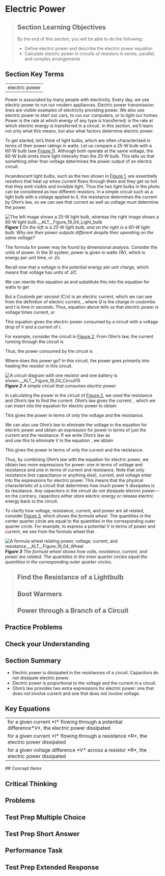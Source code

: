 # Electric Power
> 
> ## Section Learning Objectives
> By the end of this section, you will be able to do the following:
> 
> * Define electric power and describe the electric power equation
> * Calculate electric power in circuits of resistors in series, parallel, and complex arrangements

## Section Key Terms
<table><tr><td>electric power</td></tr></table>
Power is associated by many people with electricity. Every day, we use electric power to run our modern appliances. Electric power transmission lines are visible examples of electricity providing power. We also use electric power to start our cars, to run our computers, or to light our homes. Power is the rate at which energy of any type is transferred;  is the rate at which electric energy is transferred in a circuit. In this section, we’ll learn not only what this means, but also what factors determine electric power.

To get started, let’s think of light bulbs, which are often characterized in terms of their power ratings in watts. Let us compare a 25-W bulb with a 60-W bulb (see [Figure 1](#Figure_19_04_Light_bulb)). Although both operate at the same voltage, the 60-W bulb emits more light intensity than the 25-W bulb. This tells us that something other than voltage determines the power output of an electric circuit.

Incandescent light bulbs, such as the two shown in [Figure 1](#Figure_19_04_Light_bulb), are essentially resistors that heat up when current flows through them and they get so hot that they emit visible and invisible light. Thus the two light bulbs in the photo can be considered as two different resistors. In a simple circuit such as a light bulb with a voltage applied to it, the resistance determines the current by Ohm’s law, so we can see that current as well as voltage must determine the power.

![The left image shows a 25-W light bulb, whereas the right image shows a 60-W light bulb.__ALT__Figure_19_04_Light_bulb](__MEDIA_URL__CNX_HSPhysics_19_04_Light_bulb.jpg)
***Figure 1** On the left is a 25-W light bulb, and on the right is a 60-W light bulb. Why are their power outputs different despite their operating on the same voltage?*

The formula for power may be found by dimensional analysis. Consider the units of power. In the SI system, power is given in watts (W), which is energy per unit time, or J/s


Recall now that a voltage is the potential energy per unit charge, which means that voltage has units of J/C


We can rewrite this equation as    and substitute this into the equation for watts to get


But a Coulomb per second (C/s) is an electric current, which we can see from the definition of electric current,  , where    *Q* is the charge in coulombs and    *t* is time in seconds. Thus, equation above tells us that electric power is voltage times current, or


This equation gives the electric power consumed by a circuit with a voltage drop of *V* and a current of *I*.

For example, consider the circuit in [Figure 2](#Figure_19_04_Circuit15). From Ohm’s law, the current running through the circuit is


Thus, the power consumed by the circuit is


Where does this power go? In this circuit, the power goes primarily into heating the resistor in this circuit.

![A circuit diagram with one resistor and one battery is shown.__ALT__Figure_19_04_Circuit15](__MEDIA_URL__CNX_HSPhysics_19_04_circuit15.jpg)
***Figure 2** A simple circuit that consumes electric power.*

In calculating the power in the circuit of [Figure 2](#Figure_19_04_Circuit15), we used the resistance and Ohm’s law to find the current. Ohm’s law gives the current: , which we can insert into the equation for electric power to obtain


This gives the power in terms of only the voltage and the resistance.

We can also use Ohm’s law to eliminate the voltage in the equation for electric power and obtain an expression for power in terms of just the current and the resistance. If we write Ohm’s law as   
 and use this to eliminate *V* in the equation  , we obtain


This gives the power in terms of only the current and the resistance.

Thus, by combining Ohm’s law with the equation    for electric power, we obtain two more expressions for power: one in terms of voltage and resistance and one in terms of current and resistance. Note that only resistance (not capacitance or anything else), current, and voltage enter into the expressions for electric power. This means that the physical characteristic of a circuit that determines how much power it dissipates is its resistance. Any capacitors in the circuit do not dissipate electric power—on the contrary, capacitors either store electric energy or release electric energy back to the circuit.

To clarify how voltage, resistance, current, and power are all related, consider [Figure 3](#Figure_19_04_Wheel), which shows the *formula wheel*. The quantities in the center quarter circle are equal to the quantities in the corresponding outer quarter circle. For example, to express a potential V in terms of power and current, we see from the formula wheel that   .

![A formula wheel relating power, voltage, current, and resistance.__ALT__Figure_19_04_Wheel](__MEDIA_URL__CNX_HSPhysics_19_04_wheel.jpg)
***Figure 3** The formula wheel shows how volts, resistance, current, and power are related. The quantities in the inner quarter circles equal the quantities in the corresponding outer quarter circles.*

> ## Find the Resistance of a Lightbulb
> ## Boot Warmers
> ## Power through a Branch of a Circuit
## Practice Problems


## Check your Understanding


## Section Summary
* Electric power is dissipated in the resistances of a circuit. Capacitors do not dissipate electric power.
* Electric power is proportional to the voltage and the current in a circuit.
* Ohm’s law provides two extra expressions for electric power: one that does not involve current and one that does not involve voltage.
## Key Equations
<table><tr><td>for a given current *I* flowing through a potential difference*V*, the electric power dissipated</td>
<td></td></tr>
<tr><td>for a given current *I* flowing through a resistance *R*, the electric power dissipated</td>
<td></td></tr>
<tr><td>for a given voltage difference *V* across a resistor *R*, the electric power dissipated</td>
<td></td></tr></table>
## Concept Items


## Critical Thinking


## Problems


## Test Prep Multiple Choice




## Test Prep Short Answer




## Performance Task

## Test Prep Extended Response


